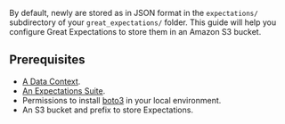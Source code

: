 

By default, newly <TechnicalTag tag="profiling" text="Profiled" /> <TechnicalTag tag="expectation" text="Expectations" /> are stored as <TechnicalTag tag="expectation_suite" text="Expectation Suites" /> in JSON format in the ``expectations/`` subdirectory of your ``great_expectations/`` folder.  This guide will help you configure Great Expectations to store them in an Amazon S3 bucket.

## Prerequisites

<Prerequisites>

- [A Data Context](/docs/guides/setup/configuring_data_contexts/instantiating_data_contexts/how_to_quickly_instantiate_a_data_context).
- [An Expectations Suite](/docs/guides/expectations/how_to_create_and_edit_expectations_with_instant_feedback_from_a_sample_batch_of_data).
- Permissions to install [boto3](https://github.com/boto/boto3) in your local environment.
- An S3 bucket and prefix to store Expectations.

</Prerequisites>
